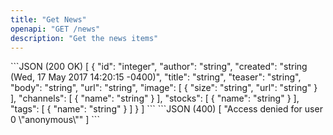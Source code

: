 ```yaml
---
title: "Get News"
openapi: "GET /news"
description: "Get the news items"
---
```


<ResponseExample>
```JSON (200 OK)
[
  {
    "id": "integer",
    "author": "string",
    "created": "string (Wed, 17 May 2017 14:20:15 -0400)",
    "title": "string",
    "teaser": "string",
    "body": "string",
    "url": "string",
    "image": [
      {
        "size": "string",
        "url": "string"
      }
    ],
    "channels": [
      {
        "name": "string"
      }
    ],
    "stocks": [
      {
        "name": "string"
      }
    ],
    "tags": [
      {
        "name": "string"
      }
    ]
  }
]
```
```JSON (400)
[
  "Access denied for user 0 \"anonymous\""
]
```
</ResponseExample>
